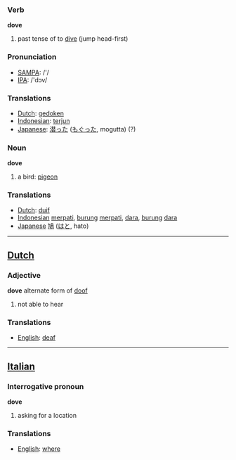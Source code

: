 === Verb ===

'''dove'''

# past tense of to [[dive]] (jump head-first)

=== Pronunciation ===
*[[w:SAMPA|SAMPA]]: /'/
*[[w:IPA|IPA]]: /'dɔv/

=== Translations ===
*[[Dutch]]: [[gedoken]]
*[[Indonesian]]: [[terjun]]
*[[Japanese]]: [[潜った]] ([[もぐった]], mogutta) (?)

=== Noun ===

'''dove'''

# a bird: [[pigeon]]

=== Translations ===
*[[Dutch]]: [[duif]]
*[[Indonesian]] [[merpati]], [[burung]] [[merpati]], [[dara]], [[burung]] [[dara]]
*[[Japanese]] [[鳩]] ([[はと]], hato)

----

==[[Dutch]]==

=== Adjective ===

'''dove''' alternate form of [[doof]]

# not able to hear

=== Translations ===
*[[English]]: [[deaf]]

----

==[[Italian]]==

=== Interrogative pronoun ===

'''dove'''

# asking for a location

=== Translations ===
*[[English]]: [[where]]